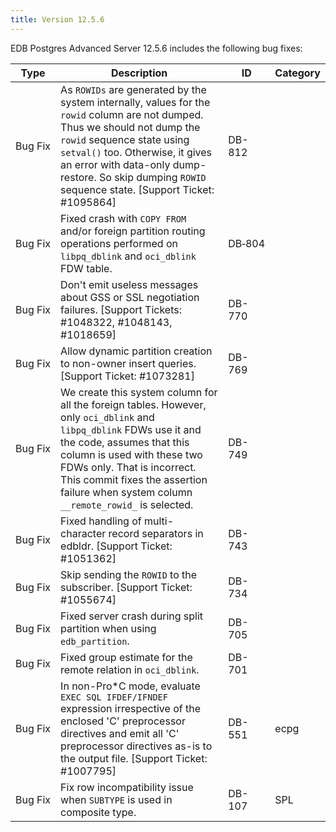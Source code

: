 ---
title: Version 12.5.6
---

EDB Postgres Advanced Server 12.5.6 includes the following bug fixes:

| Type | Description      | ID | Category |
| ---- | ---------------- | -- | -------- |
| Bug&nbsp;Fix | As `ROWIDs` are generated by the system internally, values for the `rowid` column are not dumped. Thus we should not dump the `rowid` sequence state using `setval()` too. Otherwise, it gives an error with data-only dump-restore. So skip dumping `ROWID` sequence state. [Support Ticket: #1095864] | DB-812 | |
| Bug Fix | Fixed crash with `COPY FROM` and/or foreign partition routing operations performed on `libpq_dblink` and `oci_dblink` FDW table. |DB&#8209;804 | |
| Bug Fix | Don't emit useless messages about GSS or SSL negotiation failures. [Support Tickets: #1048322, #1048143, #1018659] | DB-770 |  |
| Bug Fix | Allow dynamic partition creation to non-owner insert queries. [Support Ticket: #1073281] | DB-769 | |
| Bug Fix | We create this system column for all the foreign tables. However, only `oci_dblink` and `libpq_dblink` FDWs use it and the code, assumes that this column is used with these two FDWs only. That is incorrect. This commit fixes the assertion failure when system column `__remote_rowid_` is selected. | DB-749 | |
| Bug Fix | Fixed handling of multi-character record separators in edbldr. [Support Ticket: #1051362] | DB-743 | |
| Bug Fix | Skip sending the `ROWID` to the subscriber. [Support Ticket: #1055674] | DB-734 | |
| Bug Fix | Fixed server crash during split partition when using `edb_partition`. | DB-705 | |
| Bug Fix | Fixed group estimate for the remote relation in `oci_dblink`. | DB-701 | |
| Bug Fix | In non-Pro*C mode, evaluate `EXEC SQL IFDEF/IFNDEF` expression irrespective of the enclosed 'C' preprocessor directives and emit all 'C' preprocessor directives as-is to the output file. [Support Ticket: #1007795] | DB-551 | ecpg |
| Bug Fix | Fix row incompatibility issue when `SUBTYPE` is used in composite type. | DB-107 | SPL |
